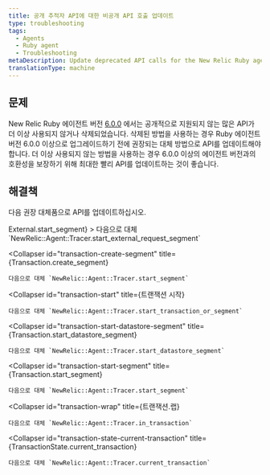 ```yaml
---
title: 공개 추적자 API에 대한 비공개 API 호출 업데이트
type: troubleshooting
tags:
  - Agents
  - Ruby agent
  - Troubleshooting
metaDescription: Update deprecated API calls for the New Relic Ruby agent.
translationType: machine
---
```


## 문제

New Relic Ruby 에이전트 버전 [6.0.0](/docs/releases/ruby) 에서는 공개적으로 지원되지 않는 많은 API가 더 이상 사용되지 않거나 삭제되었습니다. 삭제된 방법을 사용하는 경우 Ruby 에이전트 버전 6.0.0 이상으로 업그레이드하기 전에 권장되는 대체 방법으로 API를 업데이트해야 합니다. 더 이상 사용되지 않는 방법을 사용하는 경우 6.0.0 이상의 에이전트 버전과의 호환성을 보장하기 위해 최대한 빨리 API를 업데이트하는 것이 좋습니다.

## 해결책

다음 권장 대체품으로 API를 업데이트하십시오.

<CollapserGroup>
  <Collapser
    id="external-start-segment"
    title={<InlineCode>External.start_segment</InlineCode>}
  >
    다음으로 대체 `NewRelic::Agent::Tracer.start_external_request_segment`
  </Collapser>

  <Collapser
    id="transaction-create-segment"
    title={<InlineCode>Transaction.create_segment</InlineCode>}
  >
    다음으로 대체 `NewRelic::Agent::Tracer.start_segment`
  </Collapser>

  <Collapser
    id="transaction-start"
    title={<InlineCode>트랜잭션 시작</InlineCode>}
  >
    다음으로 대체 `NewRelic::Agent::Tracer.start_transaction_or_segment`
  </Collapser>

  <Collapser
    id="transaction-start-datastore-segment"
    title={<InlineCode>Transaction.start_datastore_segment</InlineCode>}
  >
    다음으로 대체 `NewRelic::Agent::Tracer.start_datastore_segment`
  </Collapser>

  <Collapser
    id="transaction-start-segment"
    title={<InlineCode>Transaction.start_segment</InlineCode>}
  >
    다음으로 대체 `NewRelic::Agent::Tracer.start_segment`
  </Collapser>

  <Collapser
    id="transaction-wrap"
    title={<InlineCode>트랜잭션.랩</InlineCode>}
  >
    다음으로 대체 `NewRelic::Agent::Tracer.in_transaction`
  </Collapser>

  <Collapser
    id="transaction-state-current-transaction"
    title={<InlineCode>TransactionState.current_transaction</InlineCode>}
  >
    다음으로 대체 `NewRelic::Agent::Tracer.current_transaction`
  </Collapser>
</CollapserGroup>